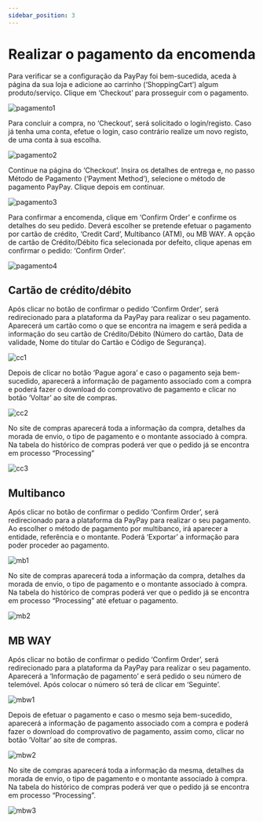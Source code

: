 ```yaml
---
sidebar_position: 3
---
```

# Realizar o pagamento da encomenda

Para verificar se a configuração da PayPay foi bem-sucedida, aceda à página da sua loja e adicione ao carrinho (‘ShoppingCart’) algum produto/serviço. Clique em ‘Checkout’ para prosseguir com o pagamento.

![pagamento1](../../../_media/opencart-8.png)

Para concluir a compra, no ‘Checkout’, será solicitado o login/registo. Caso já tenha uma conta, efetue o login, caso contrário realize um novo registo, de uma conta à sua escolha.

![pagamento2](../../../_media/opencart-9.png)

Continue na página do ‘Checkout’. Insira os detalhes de entrega e, no passo Método de Pagamento (‘Payment Method’), selecione o método de pagamento PayPay. Clique depois em continuar.

![pagamento3](../../../_media/opencart-10.png)

Para confirmar a encomenda, clique em ‘Confirm Order’ e confirme os detalhes do seu pedido. Deverá escolher se pretende efetuar o pagamento por cartão de crédito, ‘Credit Card’, Multibanco (ATM), ou MB WAY. A opção de cartão de Crédito/Débito fica selecionada por defeito, clique apenas em confirmar o pedido: ‘Confirm Order’.

![pagamento4](../../../_media/opencart-11.png)

## Cartão de crédito/débito
Após clicar no botão de confirmar o pedido ‘Confirm Order’, será redirecionado para a plataforma da PayPay para realizar o seu pagamento. Aparecerá um cartão como o que se encontra na imagem e será pedida a informação do seu cartão de Crédito/Débito (Número do cartão, Data de validade, Nome do titular do Cartão e Código de Segurança).

![cc1](../../../_media/opencart-12.png)

Depois de clicar no botão ‘Pague agora’ e caso o pagamento seja bem-sucedido, aparecerá a informação de pagamento associado com a compra e poderá fazer o download do comprovativo de pagamento e clicar no botão ‘Voltar’ ao site de compras.

![cc2](../../../_media/opencart-13.png)

No site de compras aparecerá toda a informação da compra, detalhes da morada de envio, o tipo de pagamento e o montante associado à compra. Na tabela do histórico de compras poderá ver que o pedido já se encontra em processo “Processing”

![cc3](../../../_media/opencart-14.png)

## Multibanco
Após clicar no botão de confirmar o pedido ‘Confirm Order’, será redirecionado para a plataforma da PayPay para realizar o seu pagamento. Ao escolher o método de pagamento por multibanco, irá aparecer a entidade, referência e o montante. Poderá ‘Exportar’ a informação para poder proceder ao pagamento.

![mb1](../../../_media/opencart-15.png)

No site de compras aparecerá toda a informação da compra, detalhes da morada de envio, o tipo de pagamento e o montante associado à compra. Na tabela do histórico de compras poderá ver que o pedido já se encontra em processo “Processing” até efetuar o pagamento.

![mb2](../../../_media/opencart-16.png)

## MB WAY
Após clicar no botão de confirmar o pedido ‘Confirm Order’, será redirecionado para a plataforma da PayPay para realizar o seu pagamento. Aparecerá a ‘Informação de pagamento’ e será pedido o seu número de telemóvel. Após colocar o número só terá de clicar em ‘Seguinte’.

![mbw1](../../../_media/opencart-17.png)

Depois de efetuar o pagamento e caso o mesmo seja bem-sucedido, aparecerá a informação de pagamento associado com a compra e poderá fazer o download do comprovativo de pagamento, assim como, clicar no botão ‘Voltar’ ao site de compras.

![mbw2](../../../_media/opencart-18.png)

No site de compras aparecerá toda a informação da mesma, detalhes da morada de envio, o tipo de pagamento e o montante associado à compra. Na tabela do histórico de compras poderá ver que o pedido já se encontra em processo “Processing”.

![mbw3](../../../_media/opencart-19.png)
